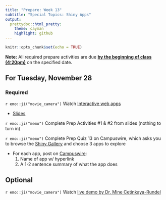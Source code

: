 ```yaml
---
title: "Prepare: Week 13"
subtitle: "Special Topics: Shiny Apps"
output: 
  prettydoc::html_pretty:
    theme: cayman
    highlight: github
---
```


```r
knitr::opts_chunk$set(echo = TRUE)
```

**Note:** All required prepare activities are due **<u>by the beginning of class (4:20pm)</u>** on the specified date.

## For Tuesday, November 28

### Required

`r emo::ji("movie_camera")` Watch [Interactive web apps](https://youtu.be/clz1QGGu4oY)

- [Slides](https://kgfitzgerald.github.io/APU_MATH_250/slides/36-shiny.html)

`r emo::ji("memo")` Complete Prep Activities #1 & #2 from slides (nothing to turn in)

`r emo::ji("memo")` Complete Prep Quiz 13 on Campuswire, which asks you to browse the [Shiny Gallery](https://shiny.rstudio.com/gallery/) and choose 3 apps to explore
  
  - For each app, post on [Campuswire](https://campuswire.com/c/G7C5D99E0/assignments/3):
    1. Name of app w/ hyperlink
    2. A 1-2 sentence summary of what the app does


## Optional 

`r emo::ji("movie_camera")` Watch [live demo by Dr. Mine Cetinkaya-Rundel](https://youtu.be/gXBEOFWrxsk)



